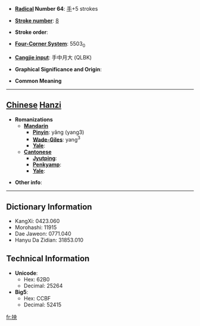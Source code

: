* '''[[Wiktionary:Chinese radical index| Radical]] Number 64''': [[Wiktionary:Chinese radical index 手|手]]+5 strokes

* '''[[Wiktionary:Chinese total strokes index|Stroke number]]''': [[Wiktionary:Chinese total strokes index 8|8]]

* '''Stroke order''': 

* '''[[Wiktionary:Chinese four corner index|Four-Corner System]]''': 5503<sub>0</sub>

* '''[[Wiktionary:Chinese Cangjie index|Cangjie input]]''': 手中月大 (QLBK)

* '''Graphical Significance and Origin''': 

* '''Common Meaning'''

----

== [[Chinese]] [[Hanzi]] ==

* '''Romanizations'''
** '''[[Mandarin]]'''
*** '''[[Pinyin]]''': yǎng (yang3)
*** '''[[Wade-Giles]]''': yang<sup>3</sup>
*** '''[[Yale]]''': 
** '''[[Cantonese]]'''
*** '''[[Jyutping]]''':
*** '''[[Penkyamp]]''': 
*** '''[[Yale]]''': 

* '''Other info''': 

----

== Dictionary Information ==

* KangXi: 0423.060
* Morohashi: 11915
* Dae Jaweon: 0771.040
* Hanyu Da Zidian: 31853.010

== Technical Information ==

* '''Unicode''':
** Hex: 62B0
** Decimal: 25264
* '''Big5''':
** Hex: CCBF
** Decimal: 52415

[[fr:抰]]